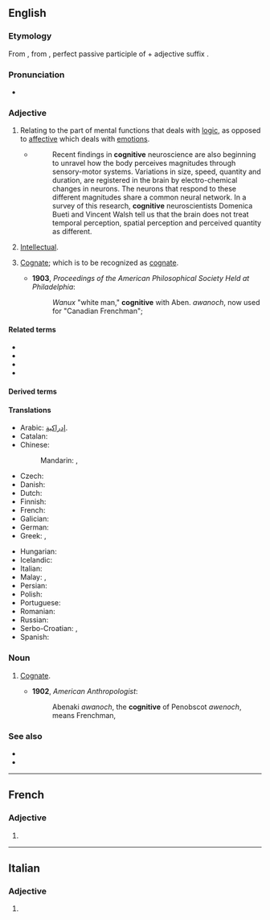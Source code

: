 ==English==

===Etymology===
{{PIE root|en|ǵneh₃}}
From {{der|en|ML.|cognitīvus}}, from {{der|en|la|cognitus}}, perfect passive participle of {{m|la|cognosco||I know}} + adjective suffix {{m|la|-ivus|}}.

===Pronunciation===
* {{a|RP}} {{IPA|en|/ˈkɒɡnɪtɪv/}}

===Adjective===
{{en-adj}}

# Relating to the part of mental functions that deals with [[logic]], as opposed to [[affective]] which deals with [[emotion]]s.
#* {{quote-web
|en
|date=2013-07-09
|author=Joselle DiNunzio Kehoe
|title=Cognition, brains and Riemann
|site=plus.maths.org
|url=http://plus.maths.org/content/cognition-brains-and-riemann
|accessdate=2013-09-08
}}
#*: Recent findings in '''cognitive''' neuroscience are also beginning to unravel how the body perceives magnitudes through sensory-motor systems. Variations in size, speed, quantity and duration, are registered in the brain by electro-chemical changes in neurons. The neurons that respond to these different magnitudes share a common neural network. In a survey of this research, '''cognitive''' neuroscientists Domenica Bueti and Vincent Walsh tell us that the brain does not treat temporal perception, spatial perception and perceived quantity as different.
# [[intellectual|Intellectual]].
# {{lb|en|linguistics|rare|obsolete}} [[cognate|Cognate]]; which is to be recognized as [[cognate]].
#* '''1903''', ''Proceedings of the American Philosophical Society Held at Philadelphia'':
#*: ''Wanux'' "white man," '''cognitive''' with Aben. ''awanoch'', now used for "Canadian Frenchman";

====Related terms====
* {{l|en|cognate}}
* {{l|en|cogniscient}}
* {{l|en|cognition}}
* {{l|en|cognizable}}

====Derived terms====
{{der3|en
|acognitive
|amnestic mild cognitive impairment
|anticognitive
|biocognitive
|cognitive behavioral therapist
|cognitive behavioral therapy
|cognitive behavioural therapist
|cognitive behavioural therapy
|cognitive disability
|cognitive dissonance
|cognitive estrangement
|cognitive parallax
|cognitive poetics
|cognitive psychology
|cognitive relativism
|cognitive science
|cognitive therapy
|cognitively
|dyscognitive
|hypercognitive
|metacognitive
|metacognitively
|neurocognitive
|neurocognitively
|noncognitive
|normocognitive
|physiocognitive
|precognitive
|precognitively
|procognitive
|psychocognitive
|recognitive
|retrocognitive
|sociocognitive
|sociocognitively
|trauma focused cognitive behavioral therapy
|ultracognitive
|visuocognitive}}

====Translations====
{{trans-top|relating to mental functions}}
* Arabic: [[إدراكية]].
* Catalan: {{t+|ca|cognitiu}}
* Chinese:
*: Mandarin: {{t+|cmn|認知}}, {{t+|cmn|认知|tr=rènzhī}}
* Czech: {{t+|cs|kognitivní}}
* Danish: {{t|da|kognitiv}}
* Dutch: {{t+|nl|cognitief}}
* Finnish: {{t+|fi|kognitiivinen}}
* French: {{t+|fr|cognitif}}
* Galician: {{t|gl|cognitivo}}
* German: {{t+|de|kognitiv}}
* Greek: {{t+|el|γνωσιακός|m}}, {{t+|el|γνωστικός|m}}
{{trans-mid}}
* Hungarian: {{t+|hu|kognitív}}
* Icelandic: {{t|is|skilvitlegur}}
* Italian: {{t+|it|cognitivo}}
* Malay: {{t|ms|kognisi}}, {{t|ms|kognitif}}
* Persian: {{t+|fa|شناختی|tr=šenâxti|sc=fa-Arab}}
* Polish: {{t+|pl|poznawczy|m}}
* Portuguese: {{t+|pt|cognitivo}}
* Romanian: {{t+|ro|cognitiv}}
* Russian: {{t+|ru|когнити́вный}}
* Serbo-Croatian: {{t|sh|kognitivni}}, {{t+|sh|spoznajni}}
* Spanish: {{t+|es|cognitivo}}
{{trans-bottom}}

===Noun===
{{en-noun}}

# {{lb|en|linguistics|rare|obsolete}} [[cognate|Cognate]].<!--?-->
#* '''1902''', ''American Anthropologist'':
#*: Abenaki ''awanoch'', the '''cognitive''' of Penobscot ''awenoch'', means Frenchman,

===See also===
* {{l|en|affective}}
* {{l|en|motor}}

----

==French==

===Adjective===
{{head|fr|adjective form}}

# {{feminine singular of|fr|cognitif}}

----

==Italian==

===Adjective===
{{head|it|adjective form}}

# {{feminine plural of|it|cognitivo}}